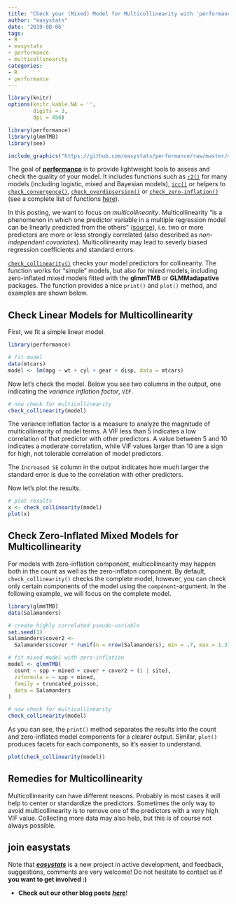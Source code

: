 ```yaml
---
title: "Check your (Mixed) Model for Multicollinearity with 'performance'"
author: "easystats"
date: '2019-08-06'
tags:
- R
- easystats
- performance
- multicollinearity
categories:
- R
- performance
---
```



```r
library(knitr)
options(knitr.kable.NA = '',
        digits = 3,
        dpi = 450)

library(performance)
library(glmmTMB)
library(see)
```

```r
include_graphics("https://github.com/easystats/performance/raw/master/man/figures/logo.png")
```

The goal of [**performance**](https://github.com/easystats/performance) is to provide lightweight tools to assess and check the quality of your model. It includes functions such as [`r2()`](https://easystats.github.io/performance/reference/r2.html) for many models (including logistic, mixed and Bayesian models), [`icc()`](https://easystats.github.io/performance/reference/icc.html) or helpers to [`check_convergence()`](https://easystats.github.io/performance/reference/check_convergence.html), [`check_overdipsersion()`](https://easystats.github.io/performance/reference/check_overdispersion.html) or [`check_zero-inflation()`](https://easystats.github.io/performance/reference/check_zeroinflation.html) (see a complete list of functions [here](https://easystats.github.io/performance/reference/index.html)).

In this posting, we want to focus on *multicollinearity*. Multicollinearity "is a phenomenon in which one predictor variable in a multiple regression model can be linearly predicted from the others" ([source](https://en.wikipedia.org/wiki/Multicollinearity)), i.e. two or more predictors are more or less strongly correlated (also described as _non-independent covariates_). Multicollinearity may lead to severly biased regression coefficients and standard errors.

[`check_collinearity()`](https://easystats.github.io/performance/reference/check_convergence.html) checks your model predictors for collinearity. The function works for "simple" models, but also for mixed models, including zero-inflated mixed models fitted with the **glmmTMB** or **GLMMadapative** packages. The function provides a nice `print()` and `plot()` method, and examples are shown below.

## Check Linear Models for Multicollinearity

First, we fit a simple linear model.

```r
library(performance)

# fit model
data(mtcars)
model <- lm(mpg ~ wt + cyl + gear + disp, data = mtcars)
```

Now let's check the model. Below you see two columns in the output, one indicating the _variance inflation factor_, `VIF`. 

```r
# now check for multicollinearity
check_collinearity(model)
```

The variance inflation factor is a measure to analyze the magnitude of multicollinearity of model terms. A VIF less than 5 indicates a low correlation of that predictor with other predictors. A value between 5 and 10 indicates a moderate correlation, while VIF values larger than 10 are a sign for high, not tolerable correlation of model predictors.

The `Increased SE` column in the output indicates how much larger the standard error is due to the correlation with other predictors.

Now let's plot the results.

```r
# plot results
x <- check_collinearity(model)
plot(x)
```

## Check Zero-Inflated Mixed Models for Multicollinearity

For models with zero-inflation component, multicollinearity may happen both in the count as well as the zero-inflaton component. By default, `check_collinearity()` checks the complete model, however, you can check only certain components of the model using the `component`-argument. In the following example, we will focus on the complete model.

```r
library(glmmTMB)
data(Salamanders)

# create highly correlated pseudo-variable
set.seed(1)
Salamanders$cover2 <-
  Salamanders$cover * runif(n = nrow(Salamanders), min = .7, max = 1.3)

# fit mixed model with zero-inflation
model <- glmmTMB(
  count ~ spp + mined + cover + cover2 + (1 | site), 
  ziformula = ~ spp + mined, 
  family = truncated_poisson, 
  data = Salamanders
)

# now check for multicollinearity
check_collinearity(model)
```

As you can see, the `print()` method separates the results into the count and zero-inflated model components for a clearer output. Similar, `plot()` produces facets for each components, so it's easier to understand.

```r
plot(check_collinearity(model))
```

## Remedies for Multicollinearity

Multicollinearity can have different reasons. Probably in most cases it will help to center or standardize the predictors. Sometimes the only way to avoid multicollinearity is to remove one of the predictors with a very high VIF value. Collecting more data may also help, but this is of course not always possible.

## join easystats

Note that [***easystats***](https://github.com/easystats) is a new project in active development, and feedback, suggestions, comments are very welcome! Do not hesitate to contact us if **you want to get involved :)**

- **Check out our other blog posts** [***here***](https://easystats.github.io/blog/posts/)!

